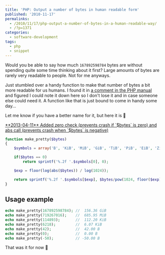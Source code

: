---
title: 'PHP: Output a number of bytes in human readable form'
published: '2010-11-17'
permalinks:
  - /2010/11/17/php-output-a-number-of-bytes-in-a-human-readable-way/
  - /?p=1371
categories:
  - software-development
tags:
  - php
  - snippet
---

Would you be able to say how much `167892598784` bytes are without spending quite some time thinking about it first? Large amounts of bytes are rarely very readable to people. Not for me anyways.

Just stumbled over a handy function to make that number of bytes a bit more readable for us humans. I found it in [a comment in the PHP manual](http://php.net/manual/en/function.disk-total-space.php) and figured I could note it down here so I don't lose it and in case someone else could need it. A function like that is just bound to come in handy some day...

Let me know if you have a better name for it, but here it is 🙂

<ins dateTime="2013-04-11T21:10:45+00:00">
  **2013-04-11** Added zero check (prevents crash if `$bytes` is zero) and abs
  call (prevents crash when `$bytes` is negative)
</ins>

```php
function make_pretty($bytes)
{
    $symbols = array('B', 'KiB', 'MiB', 'GiB', 'TiB', 'PiB', 'EiB', 'ZiB', 'YiB');

    if($bytes == 0)
        return sprintf('%.2f '.$symbols[0], 0);

    $exp = floor(log(abs($bytes)) / log(1024));

    return sprintf('%.2f '.$symbols[$exp], $bytes/pow(1024, floor($exp)));
}
```

## Usage example

```php
echo make_pretty(167892598784); //  156.36 GiB
echo make_pretty(719267016);    //  685.95 MiB
echo make_pretty(114893);       //  112.20 KiB
echo make_pretty(6218);         //  6.07 KiB
echo make_pretty(42);           //  42.00 B
echo make_pretty(0);            //  0.00 B
echo make_pretty(-50);          // -50.00 B
```

That was it for now 🙂
